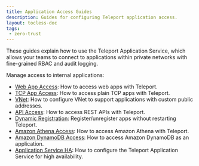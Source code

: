 ```yaml
---
title: Application Access Guides
description: Guides for configuring Teleport application access.
layout: tocless-doc
tags:
 - zero-trust
---
```


These guides explain how to use the Teleport Application Service, which allows
your teams to connect to applications within private networks with fine-grained
RBAC and audit logging.

Manage access to internal applications:

- [Web App Access](connecting-apps.mdx): How to access web apps with Teleport.
- [TCP App Access](tcp.mdx): How to access plain TCP apps with Teleport.
- [VNet](vnet.mdx): How to configure VNet to support applications with custom public addresses.
- [API Access](api-access.mdx): How to access REST APIs with Teleport.
- [Dynamic Registration](dynamic-registration.mdx): Register/unregister apps without restarting Teleport.
- [Amazon Athena Access](amazon-athena.mdx): How to access Amazon Athena with Teleport.
- [Amazon DynamoDB Access](dynamodb.mdx): How to access Amazon DynamoDB as an application.
- [Application Service HA](ha.mdx): How to configure the Teleport Application Service for high availability. 
